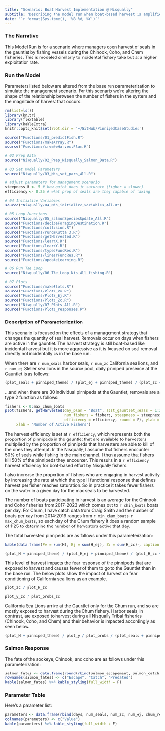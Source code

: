 ```yaml
---
title: "Scenario: Boat Harvest Implementation @ Nisqually"
subtitle: "Describing the model run when boat-based harvest is amplified above incidental levels at Nisqually"
date: "`r format(Sys.time(), '%B %d, %Y')`"
---
```


### The Narrative

This Model Run is for a scenario where managers open harvest of seals in the gauntlet by fishing vessels during the Chinook, Coho, and Chum fisheries. This is modeled similarly to incidental fishery take but at a higher exploitation rate. 

### Run the Model

Parameters listed below are altered from the base run parameterization to simulate the management scenario. For this scenario we're altering the shape of the relationship between the number of fishers in the system and the magnitude of harvest that occurs.

```r
rm(list=ls())
library(knitr)
library(flextable)
library(kableExtra)
knitr::opts_knit$set(root.dir = '~/GitHub/PinnipedCaseStudies')
```

```r
source("Functions/01_predictFish.R")
source("Functions/makeArray.R")
source("Functions/createHarvestPlan.R")

# 02 Prep Data
source("Nisqually/02_Prep_Nisqually_Salmon_Data.R")

# 03 Set Model Parameters
source("Nisqually/03_Nis_set_pars_All.R")
```

```r

# adjust parameters for management scenario
steepness_H <- 5 # how quick does it saturate (higher = slower)
efficiency <- 0.25 # what prop of seals are they capable of taking

```

```r
# 04 Initialize Variables
source("Nisqually/04_Nis_initialize_variables_All.R")

# 05 Loop Functions
source("Nisqually/05_salmonSpeciesUpdate_All.R")
source("Functions/decideForagingDestination.R")
source("Functions/collusion.R")
source("Functions/rungeKutta_3.R")
source("Functions/getHarvested.R")
source("Functions/learnX.R")
source("Functions/learnY.R")
source("Functions/type3FuncRes.R")
source("Functions/linearFuncRes.R")
source("Functions/updateLearning.R")

# 06 Run The Loop
source("Nisqually/06_The_Loop_Nis_All_fishing.R")

# 07 Plots
source("Functions/makePlots.R")
source("Functions/Plots_Pv.R")
source("Functions/Plots_Ej.R")
source("Functions/Plots_Zc.R")
source("Nisqually/07_Plots_All.R")
source("Functions/Plots_responses.R")
```

### Description of Parameterization

This scenario is focused on the effects of a management strategy that changes the quantity of seal harvest. Removals occur on days when fishers are active in the gauntlet. The harvest strategy is still boat-based like incidental harvest but it is more aggressive as it is focused on seal removal directly not incidentally as in the base run.

When there are `r num_seals` harbor seals, `r num_zc` California sea lions, and `r num_ej` Steller sea lions in the source pool, daily pinniped presence at the Gauntlet is as follows:

```r
(plot_seals + pinniped_theme) / (plot_ej + pinniped_theme) / (plot_zc + pinniped_theme) + plot_layout(axis_titles = "collect")
```

...and when there are 30 individual pinnipeds at the Gauntlet, removals are a type 2 function as follows:

```r
fishers <- 0:max_chum_boats
plot(fishers, getHarvested(day_plan = "Boat", list_gauntlet_seals = 1:30, 
                           num_fishers = fishers, steepness = steepness_H, 
                           efficiency = efficiency, round = F), ylab = "Daily Harvested Pinnipeds",
     xlab = "Number of Active Fishers")
```

The harvest efficiency is set at `r efficiency`, which represents both the proportion of pinnipeds in the gauntlet that are available to harvesters multiplied by the proportion of pinnipeds that harvesters are able to kill of the ones they attempt. In the Nisqually, I assume that fishers encounter 50% of seals while fishing in the main channel. I then assume that fishers kill 50% of the pinnipeds they encounter. This results in a `r efficiency` harvest efficiency for boat-based effort by Nisqually fishers.

I also increase the proportion of fishers who are engaging in harvest activity by increasing the rate at which the type II functional response that defines harvest per fisher reaches saturation. So in practice it takes fewer fishers on the water in a given day for the max seals to be harvested.

The number of boats participating in harvest is an average for the Chinook and Coho fisheries from 2017-2023 which comes out to `r chin_boats` boats per day. For Chum, I have catch data from Craig Smith and the number of boats per day from 2014-2019 ranges from `r min_chum_boats`-`r max_chum_boats`, so each day of the Chum fishery it does a random sample of 1:25 to determine the number of harvesters active that day.

The total harvested pinnipeds are as follows under this parameterization:

```r
kable(data.frame(Pv = sum(H), Ej = sum(H_ej), Zc = sum(H_zc)), caption = "Harvested Pinnipeds") %>% kable_styling(full_width = F)
```

```r
(plot_H + pinniped_theme) / (plot_H_ej + pinniped_theme) / (plot_H_zc + pinniped_theme) + plot_layout(axis_titles = "collect")
```

This level of harvest impacts the fear response of the pinnipeds that are exposed to harvest and causes fewer of them to go to the Gauntlet than in the base run. The below plots show the impact of harvest on fear conditioning of California sea lions as an example. 

```r
plot_zc / plot_H_zc
```
```r
plot_y_zc / plot_probs_zc
```

California Sea Lions arrive at the Gauntlet only for the Chum run, and so are mostly exposed to harvest during the Chum fishery. Harbor seals, in contrast, are exposed to harvest during all Nisqually Tribal fisheries (Chinook, Coho, and Chum) and their behavior is impacted accordingly as seen below.

```r
(plot_H + pinniped_theme) / plot_y / plot_probs / (plot_seals + pinniped_theme) + plot_layout(axis_titles = "collect")
```

### Salmon Response

The fate of the sockeye, Chinook, and coho are as follows under this parameterization:

```r
salmon_fates <- data.frame(round(rbind(salmon_escapement, salmon_catch, salmon_consumed)))
rownames(salmon_fates) <- c("Escape", "Catch", "Predated")
kable(salmon_fates) %>% kable_styling(full_width = F)
```

### Parameter Table

Here's a parameter list:
```r
parameters <- data.frame(rbind(days, num_seals, num_zc, num_ej, chum_residence, gr_residence, locnis_residence, chin_boats, min_chum_boats, max_chum_boats, steepness_H, efficiency))
colnames(parameters) <- c("Value")
kable(parameters) %>% kable_styling(full_width = F)
```
